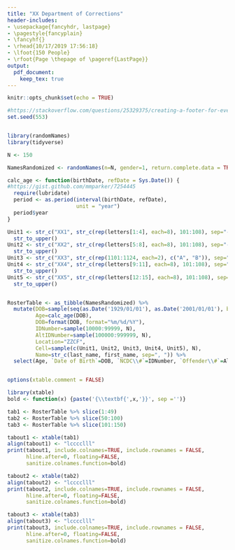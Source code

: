 ```yaml
---
title: "XX Department of Corrections"
header-includes:
- \usepackage{fancyhdr, lastpage}
- \pagestyle{fancyplain}
- \fancyhf{}
- \rhead{10/17/2019 17:56:18}
- \lfoot{150 People}
- \rfoot{Page \thepage of \pageref{LastPage}}
output: 
  pdf_document:
    keep_tex: true
---
```


```r
knitr::opts_chunk$set(echo = TRUE)
```

```r
#https://stackoverflow.com/questions/25329375/creating-a-footer-for-every-page-using-r-markdown
set.seed(553)


library(randomNames)
library(tidyverse)

N <- 150

NamesRandomized <- randomNames(n=N, gender=1, return.complete.data = TRUE)

calc_age <- function(birthDate, refDate = Sys.Date()) {
#https://gist.github.com/mmparker/7254445
  require(lubridate)
  period <- as.period(interval(birthDate, refDate),
                      unit = "year")
  period$year
}

Unit1 <- str_c("XX1", str_c(rep(letters[1:4], each=8), 101:108), sep="-") %>%
  str_to_upper()
Unit2 <- str_c("XX2", str_c(rep(letters[5:8], each=8), 101:108), sep="-") %>%
  str_to_upper()
Unit3 <- str_c("XX3", str_c(rep(1101:1124, each=2), c("A", "B")), sep="-")
Unit4 <- str_c("XX4", str_c(rep(letters[9:11], each=8), 101:108), sep="-") %>%
  str_to_upper()
Unit5 <- str_c("XX5", str_c(rep(letters[12:15], each=8), 101:108), sep="-") %>%
  str_to_upper()


RosterTable <- as_tibble(NamesRandomized) %>%
  mutate(DOB=sample(seq(as.Date('1929/01/01'), as.Date('2001/01/01'), by="day"), N),
         Age=calc_age(DOB),
         DOB=format(DOB, format="%m/%d/%Y"),
         IDNumber=sample(10000:99999, N),
         AltIDNumber=sample(100000:999999, N),
         Location="ZZCF",
         Cell=sample(c(Unit1, Unit2, Unit3, Unit4, Unit5), N),
         Name=str_c(last_name, first_name, sep=", ")) %>%
  select(Age, `Date of Birth`=DOB, `NCDC\\#`=IDNumber, `Offender\\#`=AltIDNumber, `Offender Name`=Name, Location, Cell) 



```


```r
options(xtable.comment = FALSE)

library(xtable)
bold <- function(x) {paste('{\\textbf{',x,'}}', sep ='')}

tab1 <- RosterTable %>% slice(1:49)
tab2 <- RosterTable %>% slice(50:100)
tab3 <- RosterTable %>% slice(101:150)

tabout1 <- xtable(tab1)
align(tabout1) <- "lcccclll"
print(tabout1, include.colnames=TRUE, include.rownames = FALSE,
      hline.after=0, floating=FALSE,
      sanitize.colnames.function=bold)

tabout2 <- xtable(tab2)
align(tabout2) <- "lcccclll"
print(tabout2, include.colnames=TRUE, include.rownames = FALSE,
      hline.after=0, floating=FALSE,
      sanitize.colnames.function=bold)

tabout3 <- xtable(tab3)
align(tabout3) <- "lcccclll"
print(tabout3, include.colnames=TRUE, include.rownames = FALSE,
      hline.after=0, floating=FALSE,
      sanitize.colnames.function=bold)


```

